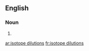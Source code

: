 ==English==

===Noun===
{{head|en|plural|head=[[isotope]] [[dilutions]]}}

# {{plural of|isotope dilution|lang=en|nocat=1}}

[[ar:isotope dilutions]]
[[fr:isotope dilutions]]